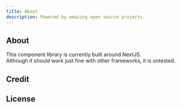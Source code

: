 ```yaml
---
title: About
description: Powered by amazing open source projects.
---
```


## About

This component library is currently built around NextJS.\
Although it should work just fine with other frameworks, it is untested.


## Credit

## License